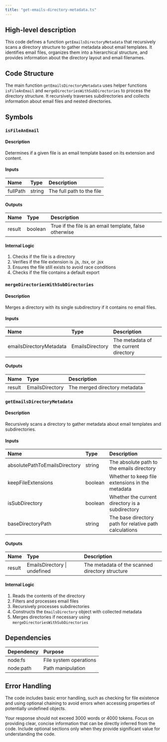 ```yaml
---
title: "get-emails-directory-metadata.ts"
---
```


## High-level description
This code defines a function `getEmailsDirectoryMetadata` that recursively scans a directory structure to gather metadata about email templates. It identifies email files, organizes them into a hierarchical structure, and provides information about the directory layout and email filenames.

## Code Structure
The main function `getEmailsDirectoryMetadata` uses helper functions `isFileAnEmail` and `mergeDirectoriesWithSubDirectories` to process the directory structure. It recursively traverses subdirectories and collects information about email files and nested directories.

## Symbols

### `isFileAnEmail`
#### Description
Determines if a given file is an email template based on its extension and content.

#### Inputs
| Name | Type | Description |
|:-----|:-----|:------------|
| fullPath | string | The full path to the file |

#### Outputs
| Name | Type | Description |
|:-----|:-----|:------------|
| result | boolean | True if the file is an email template, false otherwise |

#### Internal Logic
1. Checks if the file is a directory
2. Verifies if the file extension is .js, .tsx, or .jsx
3. Ensures the file still exists to avoid race conditions
4. Checks if the file contains a default export

### `mergeDirectoriesWithSubDirectories`
#### Description
Merges a directory with its single subdirectory if it contains no email files.

#### Inputs
| Name | Type | Description |
|:-----|:-----|:------------|
| emailsDirectoryMetadata | EmailsDirectory | The metadata of the current directory |

#### Outputs
| Name | Type | Description |
|:-----|:-----|:------------|
| result | EmailsDirectory | The merged directory metadata |

### `getEmailsDirectoryMetadata`
#### Description
Recursively scans a directory to gather metadata about email templates and subdirectories.

#### Inputs
| Name | Type | Description |
|:-----|:-----|:------------|
| absolutePathToEmailsDirectory | string | The absolute path to the emails directory |
| keepFileExtensions | boolean | Whether to keep file extensions in the metadata |
| isSubDirectory | boolean | Whether the current directory is a subdirectory |
| baseDirectoryPath | string | The base directory path for relative path calculations |

#### Outputs
| Name | Type | Description |
|:-----|:-----|:------------|
| result | EmailsDirectory \| undefined | The metadata of the scanned directory structure |

#### Internal Logic
1. Reads the contents of the directory
2. Filters and processes email files
3. Recursively processes subdirectories
4. Constructs the `EmailsDirectory` object with collected metadata
5. Merges directories if necessary using `mergeDirectoriesWithSubDirectories`

## Dependencies
| Dependency | Purpose |
|:-----------|:--------|
| node:fs | File system operations |
| node:path | Path manipulation |

## Error Handling
The code includes basic error handling, such as checking for file existence and using optional chaining to avoid errors when accessing properties of potentially undefined objects.

Your response should not exceed 3000 words or 4000 tokens. Focus on providing clear, concise information that can be directly inferred from the code. Include optional sections only when they provide significant value for understanding the code.